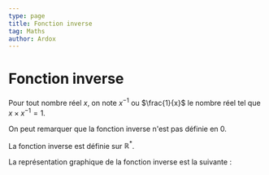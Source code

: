 ```yaml
---
type: page
title: Fonction inverse
tag: Maths
author: Ardox
---
```


# Fonction inverse

Pour tout nombre réel $x$, on note $x^{-1}$ ou $\frac{1}{x}$ le nombre réel tel que $x \times x^{-1} = 1$.

On peut remarquer que la fonction inverse n'est pas définie en $0$.

La fonction inverse est définie sur $\mathbb{R}^*$.

La représentation graphique de la fonction inverse est la suivante :

<Diagram src="/maths/inv.png" alt="Fonction inverse" />